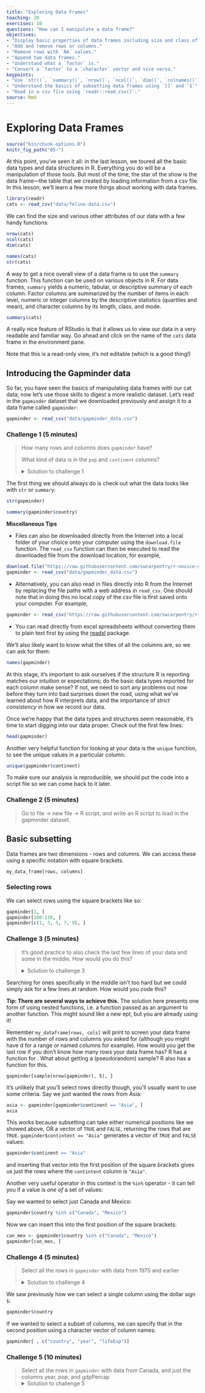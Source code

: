 ```yaml
---
title: "Exploring Data Frames"
teaching: 20
exercises: 10
questions: "How can I manipulate a data frame?"
objectives:
- "Display basic properties of data frames including size and class of the columns, names, and first few rows."
- "Add and remove rows or columns."
- "Remove rows with `NA` values."
- "Append two data frames."
- "Understand what a `factor` is."
- "Convert a `factor` to a `character` vector and vice versa."
keypoints:
- "Use `str()`, `summary()`, `nrow()`, `ncol()`, `dim()`, `colnames()`, `rownames()`, `head()`, and `typeof()` to understand the structure of a data frame."
- "Understand the basics of subsetting data frames using `[]` and `$`"
- "Read in a csv file using `readr::read_csv()`."
source: Rmd
---
```


# Exploring Data Frames

```r
source("bin/chunk-options.R")
knitr_fig_path("05-")
```

At this point, you've seen it all: in the last lesson, we toured all the basic
data types and data structures in R. Everything you do will be a manipulation of
those tools. But most of the time, the star of the show is the data frame—the table that we created by loading information from a csv file. In this lesson, we'll learn a few more things
about working with data frames.

```r
library(readr)
cats <- read_csv("data/feline-data.csv")
```

We can find the size and various other attributes of our data with a few handy functions:

```r
nrow(cats)
ncol(cats)
dim(cats)
```

```r
names(cats)
str(cats)
```

A way to get a nice overall view of a data frame is to use the `summary` function. This function can be used on various objects in R. For data frames, `summary` yields a numeric, tabular, or descriptive summary of each column. Factor columns are summarized by the number of items in each level, numeric or integer columns by the descriptive statistics (quartiles and mean), and character columns by its length, class, and mode.  

```r
summary(cats)
```

A really nice feature of RStudio is that it allows us to view our data in a 
very readable and familiar way. Go ahead and click on the name of the `cats`
data frame in the environment pane.

Note that this is a read-only view, it's not editable (which is a good thing!)

## Introducing the Gapminder data

So far, you have seen the basics of manipulating data frames with our cat data;
now let's use those skills to digest a more realistic dataset. Let's read in the
`gapminder` dataset that we downloaded previously and assign it to a data frame called `gapminder`:

 ```r
 gapminder <- read_csv("data/gapminder_data.csv")
 ```

### Challenge 1 (5 minutes)
>
> How many rows and columns does `gapminder` have?
>
> What kind of data is in the `pop` and `continent` columns?
>
> <details>
> 
> <summary>
> Solution to challenge 1
> </summary>
> 
> <br />
> 
> ```{r}
> dim(gapminder)
> nrow(gapminder)
> ncol(gapminder)
> str(gapminder)
> summary(gapminder)
> ```
> </details>

The first thing we should always do is check out what the data looks like with
`str` or `summary`:

```r
str(gapminder)
```


```r
summary(gapminder$country)
```

::: {.rmdtip}

**Miscellaneous Tips**

* Files can also be downloaded directly from the Internet into a local
folder of your choice onto your computer using the `download.file` function.
The `read_csv` function can then be executed to read the downloaded file from the download location, for example,
```r
download.file("https://raw.githubusercontent.com/swcarpentry/r-novice-gapminder/gh-pages/_episodes_rmd/data/gapminder_data.csv", destfile = "data/gapminder_data.csv")
gapminder <- read_csv("data/gapminder_data.csv")
```

* Alternatively, you can also read in files directly into R from the Internet by replacing the file paths with a web address in `read_csv`. One should note that in doing this no local copy of the csv file is first saved onto your computer. For example,
```r
gapminder <- read_csv("https://raw.githubusercontent.com/swcarpentry/r-novice-gapminder/gh-pages/_episodes_rmd/data/gapminder_data.csv")
```

* You can read directly from excel spreadsheets without
converting them to plain text first by using the [readxl](https://cran.r-project.org/package=readxl) package.

:::

We'll also likely want to know what the titles of all the columns are, so we can
ask for them:

```r
names(gapminder)
```

At this stage, it's important to ask ourselves if the structure R is reporting
matches our intuition or expectations; do the basic data types reported for each
column make sense? If not, we need to sort any problems out now before they turn
into bad surprises down the road, using what we've learned about how R
interprets data, and the importance of *strict consistency* in how we record our
data.

Once we're happy that the data types and structures seem reasonable, it's time
to start digging into our data proper. Check out the first few lines:

```r
head(gapminder)
```



Another very helpful function for looking at your data is the `unique` 
function, to see the unique values in a particular column:

```r
unique(gapminder$continent)
```


To make sure our analysis is reproducible, we should put the code
into a script file so we can come back to it later.

### Challenge 2 (5 minutes)

> Go to file -> new file -> R script, and write an R script
> to load in the gapminder dataset.

## Basic subsetting

Data frames are two dimensions - rows and columns. We can access these using a 
specific notation with square brackets.

```r
my_data_frame[rows, columns]
```

### Selecting rows

We can select rows using the square brackets like so:

```r
gapminder[1, ]
gapminder[100:110, ]
gapminder[c(1, 3, 5, 7, 9), ]
```

### Challenge 3 (5 minutes)
>
> It's good practice to also check the last few lines of your data and some in the middle. How would you do this?
>
>
> <details>
> 
> <summary>
> Solution to challenge 3
> </summary>
> 
> Use your knowledge of the dataset to choose some rows in the middle and at the end. 
>```{r}
>nrow(gapminder)
>gapminder[c(700, 750, 800),]
>gapminder[1700:1704,]
>```
>
>
> <br />
>To check the last few lines it's relatively simple as R already has a function for this:
>
>```{r}
>tail(gapminder)
>tail(gapminder, n = 15)
>```
></details>

Searching for ones specifically in the middle isn't too hard but we could simply ask for a few lines at random. How would you code this?

::: {.rmdtip}

**Tip: There are several ways to achieve this.**
The solution here presents one form of using nested functions, i.e. a function passed as an argument to another function. This might sound like a new ept, but you are already using it!

Remember `my_dataframe[rows, cols]` will print to screen your data frame with the number of rows and columns you asked for (although you might have d for a range or named columns for example). How would you get the last row if you don't know how many rows your data frame has? R has a function for . What about getting a (pseudorandom) sample? R also has a function for this.

~~~
gapminder[sample(nrow(gapminder), 5), ]
~~~

:::

It's unlikely that you'll select rows directly though, you'll usually want 
to use some criteria. Say we just wanted the rows from Asia:

```r
asia <- gapminder[gapminder$continent == "Asia", ]
asia
```

This works because subsetting can take either numerical positions like we showed
above, OR a vector of `TRUE` and `FALSE`, returning the rows that are `TRUE`.
`gapminder$contintent == "Asia"` generates a vector of `TRUE` and `FALSE`
values:

```r
gapminder$continent == "Asia"
```

and inserting that vector into the first position of the square brackets
gives us just the rows where the `contintent` column is `"Asia"`.

Another very useful operator in this context is the `%in%` operator - it can 
tell you if a value is _one of_ a set of values:

Say we wanted to select just Canada and Mexico:

```r
gapminder$country %in% c("Canada", "Mexico")
```

Now we can insert this into the first position of the square brackets:

```r
can_mex <- gapminder$country %in% c("Canada", "Mexico")
gapminder[can_mex, ]
```

### Challenge 4 (5 minutes)
> Select all the rows in `gapminder` with data from 1975 and earlier
>
> <details>
> 
> <summary>
> Solution to challenge 4
> </summary>
> 
> <br />
> ```{r}
> gapminder[gapminder$year <= 1975, ]
> ```
> </details>

We saw previously how we can select a single column using the dollar sign `$`:

```r
gapminder$country
```

If we wanted to select a subset of columns, we can specify that in the second 
position using a character vector of column names:

```r
gapminder[ , c("country", "year", "lifeExp")]
```

### Challenge 5 (10 minutes)
> Select all the rows in `gapminder` with data from Canada, and just the columns
> year, pop, and gdpPercap
> <details>
> 
> <summary>
> Solution to challenge 5
> </summary>
> 
> <br />
> ```{r}
> gapminder[gapminder$country == "Canada", c("year", "pop", "gdpPercap")]
> ```
> </details>
>

